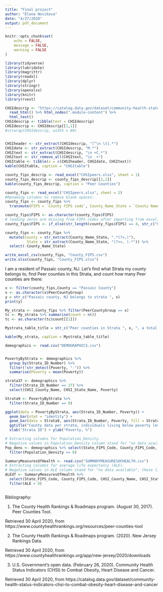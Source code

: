 ```yaml
---
title: "Final project"
author: "Elena Novikova"
date: "4/27/2020"
output: pdf_document
---
```


```r
knitr::opts_chunk$set(
	echo = FALSE,
	message = FALSE,
	warning = FALSE
)
```



```r

library(tidyverse)
library(lubridate)
library(magrittr)
library(readxl)
library(dplyr)
library(stringr)
library(openxlsx)
library(knitr)
library(rvest)

```

```r

CHSIdescrip <- "https://catalog.data.gov/dataset/community-health-status-indicators-chsi-to-combat-obesity-heart-disease-and-cancer" %>%
  read_html() %>% html_nodes(".module-content") %>%
  html_text()
CHSIdescrip <- tibble(text = CHSIdescrip)
CHSIdescrip <- CHSIdescrip[[1,1]]
#strwrap(CHSIdescrip, width = 80)


CHSIheader <- str_extract(CHSIdescrip, "[^\n \t].*")
CHSIdate <- str_extract(CHSIdescrip, "M.*")
CHSItext <- str_extract(CHSIdescrip, "\n +C.*") 
CHSItext <- str_remove_all(CHSItext, "\n  +")
CHSItable <- tibble(x = c(CHSIheader, CHSIdate, CHSItext))
kable(CHSItable, caption = "CHSItable")
```


```r
county_fips_descrip <- read_excel("CHSIpeers.xlsx", sheet = 1)
county_fips_descrip <- county_fips_descrip[[2,1]]
kable(county_fips_descrip, caption = "Peer Counties")

```


```r
county_fips <- read_excel("CHSIpeers.xlsx", sheet = 2)
#Renaming columns to remove blank spaces:
county_fips <- county_fips %>% 
  transmute(FIPS = `County FIPS code`, County_Name_State = `County Name, State`, PeerCountyGroup = `Peer County Group`)

county_fips$FIPS <- as.character(county_fips$FIPS)
# leading zeros are missing from FIPS codes after importing from excel. Adding this zero:
county_fips$FIPS <- if_else(str_length(county_fips$FIPS) == 4, str_c("0", county_fips$FIPS), county_fips$FIPS)

```

```r
county_fips <- county_fips %>% 
  mutate(County = str_extract(County_Name_State, ".*(?=,)"),
          State = str_extract(County_Name_State, "(?<=, ).*")) %>% 
  select(-County_Name_State)

write_excel_csv(county_fips, "County_FIPS.csv")
write.xlsx(county_fips, "County_FIPS.xlsx")

```

I am a resident of Passaic county, NJ. Let's find what Strata my county belongs to, find Peer counties in this Strata, and count how many Peer counties are there:

```r
x <- filter(county_fips,County == "Passaic County")
x <- as.character(x$PeerCountyGroup)
y = str_c("Passaic county, NJ belongs to strata ", x)
print(y)

My_strata <- county_fips %>% filter(PeerCountyGroup == x)
tc <- My_strata %>% summarise(count = n())
tc <- as.character(tc$count[[1]])

Mystrata_table_title = str_c("Peer counties in Strata ", x, ", a total of ", tc, " counties")

kable(My_strata, caption = Mystrata_table_title)


```

```r
demographics <- read.csv("DEMOGRAPHICS.csv")


PovertyByStrata <- demographics %>% 
  group_by(Strata_ID_Number) %>%
  filter(!str_detect(Poverty, "-")) %>% 
  summarise(Poverty = mean(Poverty))

strata37 <- demographics %>% 
  filter(Strata_ID_Number == 37) %>% 
  select(CHSI_County_Name, CHSI_State_Name, Poverty)

Strata9 <- PovertyByStrata %>% 
  filter(Strata_ID_Number == 9)

ggplot(data = PovertyByStrata, aes(Strata_ID_Number, Poverty)) +
  geom_bar(stat = "identity") +
  geom_bar(data = Strata9, aes(Strata_ID_Number, Poverty, fill = Strata_ID_Number), stat = "identity", show.legend = FALSE)+ 
  ggtitle("County data per strata, individuals living below poverty level, %") +
  xlab("Strata ID") + ylab("Poverty, %")
```


```r
# Extracting columns for Population_Density.
# Negative values in Population_Density column stand for "no data available", these lines need to be removed
Pop_dens <- demographics %>% select(State_FIPS_Code, County_FIPS_Code, CHSI_County_Name, CHSI_State_Name, Strata_ID_Number, Population_Density) %>% 
  filter(Population_Density >= 0)
```

```r
SummaryMeasuresOfHealth <- read.csv("SUMMARYMEASURESOFHEALTH.csv")
# Extracting columns for average life expectancy (ALE).
# Negative values in ALE column stand for "no data available", these lines need to be removed
ALEdf <- SummaryMeasuresOfHealth %>% 
  select(State_FIPS_Code, County_FIPS_Code, CHSI_County_Name, CHSI_State_Name, Strata_ID_Number, ALE) %>% 
  filter(ALE > 0)


```

```r

```





Bibliography:

1. The County Health Rankings & Roadmaps program. (August 30, 2017). Peer Counties Tool.

Retrieved 30 April 2020, from https://www.countyhealthrankings.org/resources/peer-counties-tool

2. The County Health Rankings & Roadmaps program. (2020). New Jersey Rankings Data.

Retrieved 30 April 2020, from https://www.countyhealthrankings.org/app/new-jersey/2020/downloads

3. U.S. Government’s open data. (February 26, 2020). Community Health Status Indicators (CHSI) to Combat Obesity, Heart Disease and Cancer.

Retrieved 30 April 2020, from https://catalog.data.gov/dataset/community-health-status-indicators-chsi-to-combat-obesity-heart-disease-and-cancer
